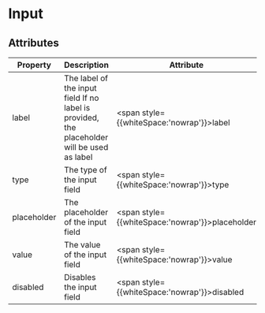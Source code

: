 
# Input

## Attributes
Property | Description | Attribute | Type | Default
--- | --- | --- | --- | ---
label | The label of the input field If no label is provided, the placeholder will be used as label | <span style={{whiteSpace:'nowrap'}}>label</span> | <span style={{whiteSpace:'nowrap'}}>`string{:ts}`</span> | __required__
type | The type of the input field | <span style={{whiteSpace:'nowrap'}}>type</span> | <span style={{whiteSpace:'nowrap'}}>`string{:ts}`</span> | `"text"{:ts}`
placeholder | The placeholder of the input field | <span style={{whiteSpace:'nowrap'}}>placeholder</span> | <span style={{whiteSpace:'nowrap'}}>`string{:ts}`</span> | __required__
value | The value of the input field | <span style={{whiteSpace:'nowrap'}}>value</span> | <span style={{whiteSpace:'nowrap'}}>`string{:ts}`</span> | `""{:ts}`
disabled | Disables the input field | <span style={{whiteSpace:'nowrap'}}>disabled</span> | <span style={{whiteSpace:'nowrap'}}>`boolean{:ts}`</span> | `false{:ts}`


